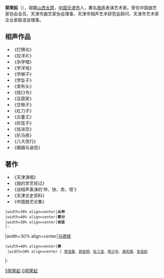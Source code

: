 {{艺人
|姓名 = 郭荣起
|类型 = 曲艺家
|图片 = 
|图片尺寸 = 
|图片简介 = 
|本名 = 
|外文名 = 
|外文 = 
|罗马拼音 = 
|英文名 = 
|昵称 = 
|其他艺名 = 郭三元
|国籍 = {{CHN-MLD}}
|民族 = [[汉族|汉族]]
|籍贯 = 
|出生日期 = {{birth date|1917|2|6}}
|出生地点 = {{CHN-1912}}[[天津|天津]]
|逝世日期 = {{death date and age|1999|2|18|1917|2|6}}
|逝世地点 = {{CHN}}[[天津|天津]]
|职业 = [[相声|相声演员]]
|语言 = [[汉语|汉语]]
|教育程度 = 
|母校 = 
|宗教信仰 = 
|配偶 = 
|儿女 = 
|父母 = 
|亲属 = 
|音乐类型 = 
|演奏乐器 = 
|出道地点 = 
|出道日期 = 
|出道作 = 
|代表作 = 《[[拉洋片|拉洋片]]》、《[[学评戏|学评戏]]》、《[[交租子|交租子]]》
|著名角色 = 
|活跃年代 = 1953年-1999年
|唱片公司 = 
|经纪公司 = 
|签名 = 
|签名大小 = 
|签名替代 = 
|网站 = 
|相关团体 = 
|module = {{Crosstalk actor master-apprentice relation module
  |师承 = [[马德禄|马德禄]]
  |世代 = 五
  |辈分 = 寿
  |徒弟 = {{ubl|[[常宝霆|常宝霆]]、[[郭宝明|郭宝明]]|[[杜三宝|杜三宝]]、[[杨少华_(相声演员)|杨少华]]|[[谢天顺|谢天顺]]、[[张宝如|张宝如]]}}
  }}
|IMDb = 
|现任成员 = 
|过往成员 = 
|著名乐器 = 
|奖项 = 
}}
'''郭荣起'''（{{bd|1917年|2月6日||1999年|2月18日|G郭荣起}}），祖籍[[山西|山西]][[太原|太原]]，[[中国|中国]][[天津市|天津市]]人，著名[[相声|相声]]表演艺术家。曾任中国曲艺家协会会员、天津市曲艺家协会理事、天津市相声艺术研究会顾问、天津市艺术家企业家联谊会理事。

== 相声作品 ==
*《打牌论》
*《拉洋片》
*《杂学唱》
*《学洋戏》
*《学梆子》
*《学坠子》
*《卖布头》
*《绕口令》
*《豆腐房》
*《交租子》
*《杠刀子》
*《古董王》
*《抡弦子》
*《怯进京》
*《扒马褂》
*《八大改行》
*《婚姻与迷信》

== 著作 ==
*《天津演唱》
*《我的学艺经过》
*《谈相声表演的‘帅、快、卖、怪’》
*《天津文史资料》
*《中国曲艺论集》

{{start box}}
 |width=30% align=center|'''从师'''
 |width=40% align=center|'''辈分'''
 |width=30% align=center|'''收徒'''
 |-
|width=30% align=center|[[马德禄|马德禄]]
 |width=40% align=center|'''寿'''<br />
 |width=30% align=center | [[常宝霆|常宝霆]]、[[郭宝明|郭宝明]]、[[杜三宝|杜三宝]]、[[杨少华_(相声演员)|杨少华]]、[[谢天顺|谢天顺]]、[[张宝如|张宝如]]
|-
{{end box}}

[[category:相声演员|5郭荣起]]
[[category:天津人|G郭荣起]]